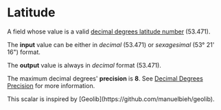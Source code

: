 
# Latitude

A field whose value is a valid [decimal degrees latitude number](https://en.wikipedia.org/wiki/Latitude) (53.471).

The **input** value can be either in _decimal_ (53.471) or _sexagesimal_ (53° 21' 16") format.

The **output** value is always in _decimal_ format (53.471).

The maximum decimal degrees' **precision** is **8**. See [Decimal Degrees Precision](https://en.wikipedia.org/wiki/Decimal_degrees#Precision) for more information.

<Callout>
  This scalar is inspired by [Geolib](https://github.com/manuelbieh/geolib).
</Callout>

